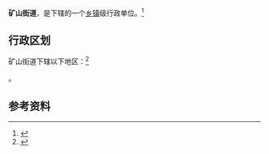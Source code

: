 {{中国乡级行政区|41/01/06/005/000}}

'''矿山街道'''，是{{PRC admin/fullname|41/01/06/005/000|3}}下辖的一个[[乡镇|乡镇]]级行政单位。<ref>{{PRC admin/ref sgc|{{PRC admin/parent|41/01/06/005/000}}}}</ref>

== 行政区划 ==

矿山街道下辖以下地区：<ref>{{PRC admin/ref sgc|41/01/06/005/000}}</ref>

{{PRC admin/children|41/01/06/005/000}}。

== 参考资料 ==

{{reflist}}

{{行政区划小作品}}
{{PRC admin/navcat|41/01/06/005/000}}